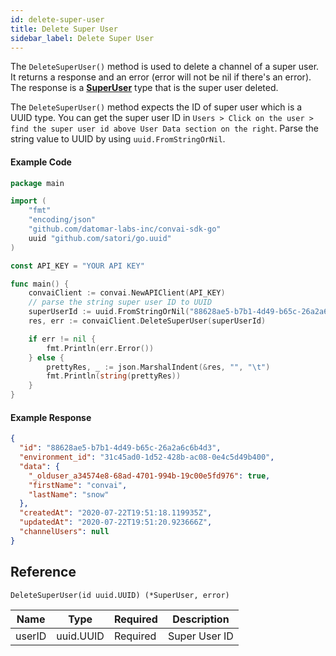 ```yaml
---
id: delete-super-user
title: Delete Super User
sidebar_label: Delete Super User
---
```


The ```DeleteSuperUser()``` method is used to delete a channel of a super user. It returns a response and an error (error will not be nil if there's an error). The response is a **[SuperUser]()** type that is the super user deleted.

The ```DeleteSuperUser()``` method expects the ID of super user which is a UUID type. You can get the super user ID in ```Users > Click on the user > find the super user id above User Data section on the right```. Parse the string value to UUID by using ```uuid.FromStringOrNil```.


#### Example Code
```go
package main

import (
    "fmt"
    "encoding/json"
    "github.com/datomar-labs-inc/convai-sdk-go"
    uuid "github.com/satori/go.uuid"
)

const API_KEY = "YOUR API KEY"

func main() {
    convaiClient := convai.NewAPIClient(API_KEY)
	// parse the string super user ID to UUID
	superUserId := uuid.FromStringOrNil("88628ae5-b7b1-4d49-b65c-26a2a6c6b4d3")
	res, err := convaiClient.DeleteSuperUser(superUserId)

	if err != nil {
		fmt.Println(err.Error())
	} else {
		prettyRes, _ := json.MarshalIndent(&res, "", "\t")
		fmt.Println(string(prettyRes))
	}
}
```

#### Example Response
```json
{
  "id": "88628ae5-b7b1-4d49-b65c-26a2a6c6b4d3",
  "environment_id": "31c45ad0-1d52-428b-ac08-0e4c5d49b400",
  "data": {
    "_olduser_a34574e8-68ad-4701-994b-19c00e5fd976": true,
    "firstName": "convai",
    "lastName": "snow"
  },
  "createdAt": "2020-07-22T19:51:18.119935Z",
  "updatedAt": "2020-07-22T19:51:20.923666Z",
  "channelUsers": null
}
```

## Reference
```DeleteSuperUser(id uuid.UUID) (*SuperUser, error)```

| Name  | Type             | Required | Description          |
|-------|------------------|----------|----------------------|
| userID | uuid.UUID     | Required | Super User ID |